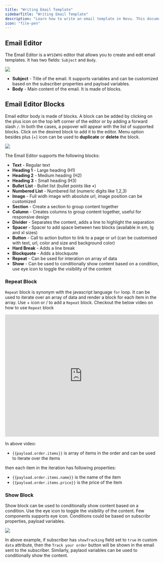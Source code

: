 ```yaml
---
title: "Writing Email Template"
sidebarTitle: "Writing Email Template"
description: "Learn how to write an email template in Novu. This document will guide you through the process of creating an email template using the Novu email editor, all supported blocks and how to use them"
icon: "file-pen"
---
```


## Email Editor

The Email Editor is a `WYSIWYG` editor that allows you to create and edit email templates. It has two fields: `Subject` and `Body`.

<Frame caption="Email Editor">
  <img src="/images/channels-and-providers/email/writing-email-template/email-editor.png" />
</Frame>

- **Subject** - Title of the email. It supports variables and can be customized based on the subscriber properties and payload variables.
- **Body** - Main content of the email. It is made of blocks.

## Email Editor Blocks

Email editor body is made of blocks. A block can be added by clicking on the plus icon on the top left corner of the editor or by adding a forward slash `/`. In both the cases, a popover will appear with the list of supported blocks. Click on the desired block to add it to the editor. Menu option besides plus (+) icon can be used to **duplicate** or **delete** the block.

<Frame caption="Email Editor Blocks">
  <img src="/images/channels-and-providers/email/writing-email-template/email-blocks.gif" />
</Frame>

The Email Editor supports the following blocks:

- **Text** - Regular text
- **Heading 1** - Large heading (H1)
- **Heading 2** - Medium heading (H2)
- **Heading 3** - Small heading (H3)
- **Bullet List** - Bullet list (bullet points like •)
- **Numbered List** - Numbered list (numeric digits like 1,2,3)
- **Image** - Full widh image with absolute url, image position can be customized 
- **Section** - Create a section to group content together
- **Column** - Creates columns to group content together, useful for responsive design
- **Divider** - Separates the content, adds a line to highlight the separation
- **Spacer** - Spacer to add space between two blocks (available in sm, lg and xl sizes)
- **Button** - Call to action button to link to a page or url (can be customised with text, url, color and size and background color)
- **Hard Break** - Adds a line break
- **Blockquote** - Adds a blockquote
- **Repeat** - Can be used for interation on array of data
- **Show** - Can be used to conditionally show content based on a condition, use eye icon to toggle the visibility of the content

### Repeat Block

`Repeat` block is synonym with the javascript language `for` loop. It can be used to iterate over an array of data and render a block for each item in the array. Use + icon or / to add a `Repeat` block. Checkout the below video on how to use `Repeat` block

<iframe
  width="100%"
  height="400"
  src="https://www.youtube.com/embed/yC--z0mQ3Bg"
  title="Learn how to use Novu email editor Repeat block"
  frameborder="0"
  allow="accelerometer; autoplay; clipboard-write; encrypted-media; gyroscope; picture-in-picture; fullscreen"
  allowfullscreen
></iframe>

In above video:
- `{{payload.order.items}}` is array of items in the order and can be used to iterate over the items

then each item in the iteration has following properties:
- `{{payload.order.items.name}}` is the name of the item
- `{{payload.order.items.price}}` is the price of the item


### Show Block

Show block can be used to conditionally show content based on a condition. Use the eye icon to toggle the visibility of the content. Few components supports eye icon. Conditions could be based on subscribr properties, payload variables.

<Frame caption="Show Block">
  <img src="/images/channels-and-providers/email/writing-email-template/show-block.gif" />
</Frame>

In above example, if subscriber has `showTracking` field set to `true` in custom `data` attribute, then the `Track your order` button will be shown in the email sent to the subscriber. Similarly, paylaod variables can be used to conditionally show the content.


